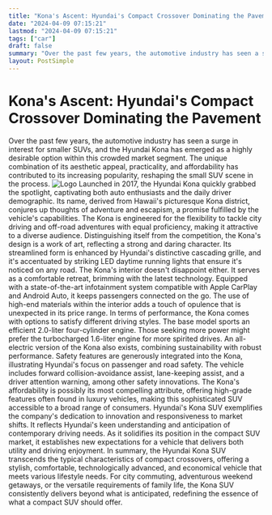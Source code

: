 ```yaml
---
title: "Kona's Ascent: Hyundai's Compact Crossover Dominating the Pavement"
date: "2024-04-09 07:15:21"
lastmod: "2024-04-09 07:15:21"
tags: ["car"]
draft: false
summary: "Over the past few years, the automotive industry has seen a surge in interest for smaller SUVs, and the Hyundai Kona has emerged as a highly desirable option within this crowded market segment. The unique combination of its aesthetic appeal, practicality, and affordability has contributed to its increasing popularity, reshaping the small SUV scene in the process."
layout: PostSimple
---
```

# Kona's Ascent: Hyundai's Compact Crossover Dominating the Pavement
Over the past few years, the automotive industry has seen a surge in interest for smaller SUVs, and the Hyundai Kona has emerged as a highly desirable option within this crowded market segment. The unique combination of its aesthetic appeal, practicality, and affordability has contributed to its increasing popularity, reshaping the small SUV scene in the process.
<img alt="Logo" class="lazyImg" data-src="https://cdn.seniorsselection.com/src_image/084a72c6693d3425b79bb37d1defe162.webp" src="/statics/image/loading.webp"/>
Launched in 2017, the Hyundai Kona quickly grabbed the spotlight, captivating both auto enthusiasts and the daily driver demographic. Its name, derived from Hawaii's picturesque Kona district, conjures up thoughts of adventure and escapism, a promise fulfilled by the vehicle's capabilities. The Kona is engineered for the flexibility to tackle city driving and off-road adventures with equal proficiency, making it attractive to a diverse audience.
Distinguishing itself from the competition, the Kona's design is a work of art, reflecting a strong and daring character. Its streamlined form is enhanced by Hyundai's distinctive cascading grille, and it's accentuated by striking LED daytime running lights that ensure it's noticed on any road.
The Kona's interior doesn't disappoint either. It serves as a comfortable retreat, brimming with the latest technology. Equipped with a state-of-the-art infotainment system compatible with Apple CarPlay and Android Auto, it keeps passengers connected on the go. The use of high-end materials within the interior adds a touch of opulence that is unexpected in its price range.
In terms of performance, the Kona comes with options to satisfy different driving styles. The base model sports an efficient 2.0-liter four-cylinder engine. Those seeking more power might prefer the turbocharged 1.6-liter engine for more spirited drives. An all-electric version of the Kona also exists, combining sustainability with robust performance.
Safety features are generously integrated into the Kona, illustrating Hyundai's focus on passenger and road safety. The vehicle includes forward collision-avoidance assist, lane-keeping assist, and a driver attention warning, among other safety innovations.
The Kona's affordability is possibly its most compelling attribute, offering high-grade features often found in luxury vehicles, making this sophisticated SUV accessible to a broad range of consumers.
Hyundai's Kona SUV exemplifies the company's dedication to innovation and responsiveness to market shifts. It reflects Hyundai's keen understanding and anticipation of contemporary driving needs. As it solidifies its position in the compact SUV market, it establishes new expectations for a vehicle that delivers both utility and driving enjoyment.
In summary, the Hyundai Kona SUV transcends the typical characteristics of compact crossovers, offering a stylish, comfortable, technologically advanced, and economical vehicle that meets various lifestyle needs. For city commuting, adventurous weekend getaways, or the versatile requirements of family life, the Kona SUV consistently delivers beyond what is anticipated, redefining the essence of what a compact SUV should offer.
        